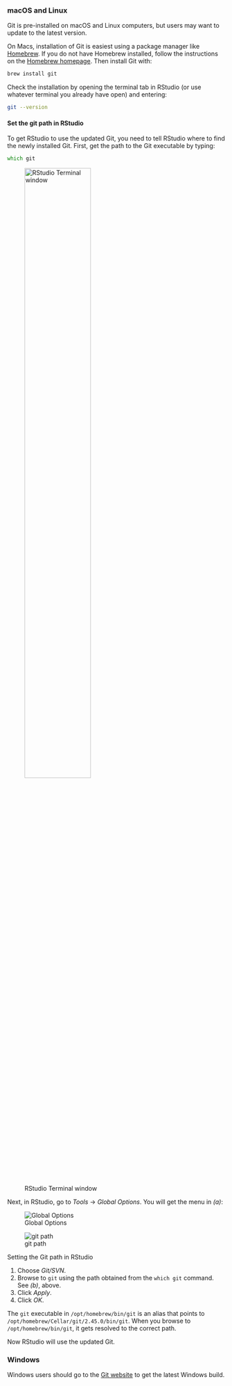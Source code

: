 ### macOS and Linux

Git is pre-installed on macOS and Linux computers, but users may want to update to the latest version.

On Macs, installation of Git is easiest using a package manager like [Homebrew](https://brew.sh/). If you do not have Homebrew installed, follow the instructions on the [Homebrew homepage](https://brew.sh/). Then install Git with:

``` bash
brew install git
```

Check the installation by opening the terminal tab in RStudio (or use whatever terminal you already have open) and entering:

``` zsh
git --version
```

#### Set the git path in RStudio

To get RStudio to use the updated Git, you need to tell RStudio where to find the newly installed Git. First, get the path to the Git executable by typing:

``` zsh
which git
```

![RStudio Terminal window](/Users/davidoppenheimer/RStudio/getting-started/assets/git-version.png){.lightbox fig-align="left" width="60%"}

Next, in RStudio, go to *Tools* → *Global Options*. You will get the menu in *(a)*:

::: {#fig-git layout-ncol="2" layout-valign="bottom"}
![Global Options](/Users/davidoppenheimer/RStudio/getting-started/assets/git-path.png){#fig-options .lightbox}

![git path](/Users/davidoppenheimer/RStudio/getting-started/assets/git-path-browse.png){#fig-path .lightbox}

Setting the Git path in RStudio
:::

1.  Choose *Git/SVN*.
2.  Browse to `git` using the path obtained from the `which git` command. See *(b)*, above.
3.  Click *Apply*.
4.  Click *OK*.

::: callout-note
The `git` executable in `/opt/homebrew/bin/git` is an alias that points to `/opt/homebrew/Cellar/git/2.45.0/bin/git`. When you browse to `/opt/homebrew/bin/git`, it gets resolved to the correct path.
:::

Now RStudio will use the updated Git.

### Windows

Windows users should go to the [Git website](https://git-scm.com/) to get the latest Windows build.
